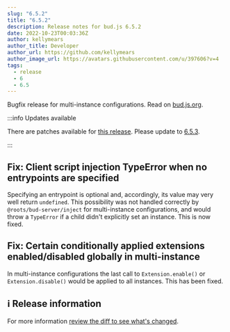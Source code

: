 ```yaml
---
slug: "6.5.2"
title: "6.5.2"
description: Release notes for bud.js 6.5.2
date: 2022-10-23T00:03:36Z
author: kellymears
author_title: Developer
author_url: https://github.com/kellymears
author_image_url: https://avatars.githubusercontent.com/u/397606?v=4
tags:
  - release
  - 6
  - 6.5
---
```


<!--This file is generated-->

Bugfix release for multi-instance configurations. Read on [bud.js.org](https://bud.js.org/releases/6.5.2).

<!--truncate-->

:::info Updates available

There are patches available for [this release](https://bud.js.org/releases/tags/6-5). Please update to [6.5.3](https://bud.js.org/releases/6.5.3).

:::

## Fix: Client script injection TypeError when no entrypoints are specified

Specifying an entrypoint is optional and, accordingly, its value may very well return `undefined`. This possibility was not handled correctly by `@roots/bud-server/inject` for multi-instance configurations, and would throw a `TypeError` if a child didn't explicitly set an instance. This is now fixed.

## Fix: Certain conditionally applied extensions enabled/disabled globally in multi-instance

In multi-instance configurations the last call to `Extension.enable()` or `Extension.disable()` would be applied to all instances. This has been fixed.

## ℹ️ Release information

For more information [review the diff to see what's changed](https://github.com/roots/bud/compare/v6.5.1...v6.5.2).